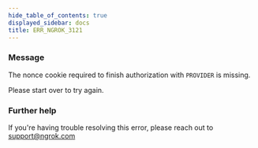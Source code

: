 ```yaml
---
hide_table_of_contents: true
displayed_sidebar: docs
title: ERR_NGROK_3121
---
```




### Message

The nonce cookie required to finish authorization with `PROVIDER` is missing.

Please start over to try again.

<ErrorDetails error="err_ngrok_3121" />

### Further help

If you're having trouble resolving this error, please reach out to [support@ngrok.com](mailto:support@ngrok.com?subject=Help%20with%20ERR_NGROK_3121)
